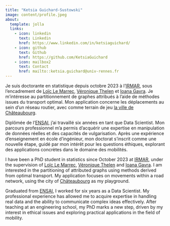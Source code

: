 ```yaml
---
title: "Ketsia Guichard-Sustowski"
image: content/profile.jpeg
about:
  template: jolla
  links:
    - icon: linkedin
      text: Linkedin
      href: https://www.linkedin.com/in/ketsiaguichard/
    - icon: github
      text: Github
      href: https://github.com/KetsiaGuichard
    - icon: mailbox2
      text: Contact
      href: mailto::ketsia.guichard@univ-rennes.fr
---
```


::: {.content-visible when-profile="french"}
Je suis doctorante en statistique depuis octobre 2023 à l'[IRMAR](https://irmar.univ-rennes.fr/), sous l'encadrement de [Loïc Le Marrec](https://irmar.univ-rennes.fr/interlocuteurs/loic-le-marrec), [Véronique Thelen](https://sites.google.com/site/thelenveronique/home) et [Ioana Gavra](https://irmar.univ-rennes.fr/interlocuteurs/ioana-gavra). Je m'intéresse au partitionnement de graphes attribués à l'aide de méthodes issues du transport optimal. Mon application concerne les déplacements au sein d'un réseau routier, avec comme terrain de jeu [la ville de Châteaubourg](https://www.agistaterre.org/creez-votre-site-avec-des-blocs/nos-actions/mobilites/etude-statistique-des-donnees-de-mobilite/).


Diplômée de l'[ENSAI](https://ensai.fr/), j'ai travaillé six années en tant que Data Scientist. Mon parcours professionnel m'a permis d'acquérir une expertise en manipulation de données réelles et des capacités de vulgarisation. Après une expérience d'enseignement en école d'ingénieur, mon doctorat s'inscrit comme une nouvelle étape, guidé par mon intérêt pour les questions éthiques, explorant des applications concrètes dans le domaine des mobilités.
:::

::: {.content-visible when-profile="english"}
I have been a PhD student in statistics since October 2023 at [IRMAR](https://irmar.univ-rennes.fr/), under the supervision of [Loïc Le Marrec](https://irmar.univ-rennes.fr/interlocuteurs/loic-le-marrec), [Véronique Thelen](https://sites.google.com/site/thelenveronique/home) and [Ioana Gavra](https://irmar.univ-rennes.fr/interlocuteurs/ioana-gavra). I am interested in the partitioning of attributed graphs using methods derived from optimal transport. My application focuses on movements within a road network, using the city of [Châteaubourg](https://www.agistaterre.org/creez-votre-site-avec-des-blocs/nos-actions/mobilites/etude-statistique-des-donnees-de-mobilite/) as my playground.

Graduated from [ENSAI](https://ensai.fr/), I worked for six years as a Data Scientist. My professional experience has allowed me to acquire expertise in handling real data and the ability to communicate complex ideas effectively. After teaching at an engineering school, my PhD marks a new step, driven by my interest in ethical issues and exploring practical applications in the field of mobility.
:::
